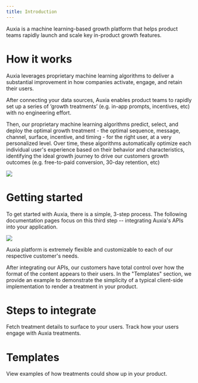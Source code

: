 ```yaml
---
title: Introduction
---
```

Auxia is a machine learning-based growth platform that helps product teams rapidly launch and scale key in-product growth features.

# How it works
Auxia leverages proprietary machine learning algorithms to deliver a substantial improvement in how companies activate, engage, and retain their users.

After connecting your data sources, Auxia enables product teams to rapidly set up a series of ‘growth treatments’ (e.g. in-app prompts, incentives, etc) with no engineering effort.

Then, our proprietary machine learning algorithms predict, select, and deploy the optimal growth treatment - the optimal sequence, message, channel, surface, incentive, and timing - for the right user, at a very personalized level. Over time, these algorithms automatically optimize each individual user's experience based on their behavior and characteristics, identifying the ideal growth journey to drive our customers growth outcomes (e.g. free-to-paid conversion, 30-day retention, etc)

<img src="/images/How_It_Works_New.png" />

# Getting started

To get started with Auxia, there is a simple, 3-step process. The following documentation pages focus on this third step -- integrating Auxia's APIs into your application.

<img src="/images/Getting_Started_New.png" />

Auxia platform is extremely flexible and customizable to each of our respective customer's needs.

After integrating our APIs, our customers have total control over how the format of the content appears to their users. In the "Templates" section, we provide an example to demonstrate the simplicity of a typical client-side implementation to render a treatment in your product.

# Steps to integrate

<CardGroup cols={1}>
  <Card title="Get Treatments" icon="mobile-notch" href="https://auxiainc.mintlify.app/api-reference/get-treatments">
    Fetch treatment details to surface to your users.
  </Card>
  <Card title="Log Treatment Interactions" icon="chart-mixed" iconType="duotone" href="https://auxiainc.mintlify.app/api-reference/log-treatment-interactions">
    Track how your users engage with Auxia treatments.
  </Card>
</CardGroup>

# Templates
<CardGroup cols={1}>
  <Card title="Templates" icon="file" iconType="duotone" href="https://auxiainc.mintlify.app/api-reference/log-treatment-interactions">
    View examples of how treatments could show up in your product.
  </Card>
</CardGroup>
